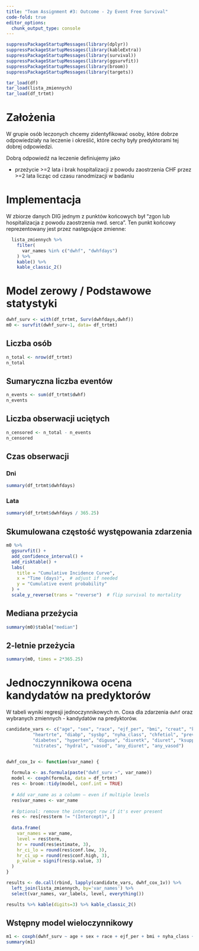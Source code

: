 ```yaml
---
title: "Team Assignment #3: Outcome - 2y Event Free Survival"
code-fold: true
editor_options: 
  chunk_output_type: console
---
```


```r
suppressPackageStartupMessages(library(dplyr))
suppressPackageStartupMessages(library(kableExtra))
suppressPackageStartupMessages(library(survival))
suppressPackageStartupMessages(library(ggsurvfit))
suppressPackageStartupMessages(library(broom))
suppressPackageStartupMessages(library(targets))

tar_load(df)
tar_load(lista_zmiennych)
tar_load(df_trtmt)
```

# Założenia

W grupie osób leczonych chcemy zidentyfikować osoby, które dobrze odpowiedziały na leczenie i określić, które cechy były predyktorami tej dobrej odpowiedzi.

Dobrą odpowiedź na leczenie definiujemy jako

* przeżycie >=2 lata i brak hospitalizacji z powodu zaostrzenia CHF przez >=2 lata 
licząc od czasu ranodmizacji w badaniu

# Implementacja

W zbiorze danych DIG jednym z punktów końcowych był "zgon lub hospitalizacja z powodu zaostrzenia nwd. serca". Ten punkt końcowy reprezentowany jest przez następujące zmienne:  

```r
  lista_zmiennych %>%
    filter(
      var_names %in% c("dwhf", "dwhfdays")
    ) %>% 
    kable() %>%
    kable_classic_2()
```

# Model zerowy / Podstawowe statystyki 

```r
dwhf_surv <- with(df_trtmt, Surv(dwhfdays,dwhf))
m0 <- survfit(dwhf_surv~1, data= df_trtmt)
```

## Liczba osób

```r
n_total <- nrow(df_trtmt)
n_total
```

## Sumaryczna liczba eventów

```r
n_events <- sum(df_trtmt$dwhf)
n_events
```


## Liczba obserwacji uciętych

```r
n_censored <- n_total - n_events
n_censored
```


## Czas obserwacji 

### Dni
```r
summary(df_trtmt$dwhfdays)
```

### Lata
```r
summary(df_trtmt$dwhfdays / 365.25)
```

## Skumulowana częstość występowania zdarzenia

```r
m0 %>%
  ggsurvfit() +
  add_confidence_interval() +
  add_risktable() +
  labs(
    title = "Cumulative Incidence Curve",
    x = "Time (days)",  # adjust if needed
    y = "Cumulative event probability"
  ) +
  scale_y_reverse(trans = "reverse")  # flip survival to mortality
```


## Mediana przeżycia

```r
summary(m0)$table["median"]
```

## 2-letnie przeżycia

```r
summary(m0, times = 2*365.25)
```

# Jednoczynnikowa ocena kandydatów na predyktorów

W tabeli wyniki regresji jednoczynnikowych m. Coxa dla zdarzenia `dwhf` oraz 
wybranych zmiennych - kandydatów na predyktorów.  

```r
candidate_vars <- c("age", "sex", "race", "ejf_per", "bmi", "creat", "klevel", "chfdur", "nsym", 
          "heartrte", "diabp", "sysbp", "nyha_class", "chfetiol", "prevmi", "angina",
          "diabetes", "hyperten", "diguse", "diuretk", "diuret", "ksupp", "aceinhib",
          "nitrates", "hydral", "vasod", "any_diuret", "any_vasod")


dwhf_cox_1v <- function(var_name) {
  
  formula <- as.formula(paste("dwhf_surv ~", var_name))
  model <- coxph(formula, data = df_trtmt)
  res <- broom::tidy(model, conf.int = TRUE)
  
  # Add var_name as a column — even if multiple levels
  res$var_names <- var_name
  
  # Optional: remove the intercept row if it's ever present
  res <- res[res$term != "(Intercept)", ]
  
  data.frame(
    var_names = var_name,
    level = res$term,
    hr = round(res$estimate, 3),
    hr_ci_lo = round(res$conf.low, 3),
    hr_ci_up = round(res$conf.high, 3),
    p_value = signif(res$p.value, 3)
  )
}

results <- do.call(rbind, lapply(candidate_vars, dwhf_cox_1v)) %>%
  left_join(lista_zmiennych, by='var_names') %>% 
  select(var_names, var_labels, level, everything())

results %>% kable(digits=3) %>% kable_classic_2()
```

## Wstępny model wieloczynnikowy 

```r
m1 <- coxph(dwhf_surv ~ age + sex + race + ejf_per + bmi + nyha_class + diguse + diuret + diabp + prevmi + diabetes + hyperten, data = df_trtmt)
summary(m1)
```

 
